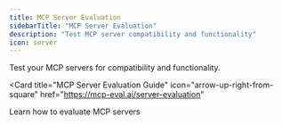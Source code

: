 ```yaml
---
title: MCP Server Evaluation
sidebarTitle: "MCP Server Evaluation"
description: "Test MCP server compatibility and functionality"
icon: server
---
```


Test your MCP servers for compatibility and functionality.

<Card
  title="MCP Server Evaluation Guide"
  icon="arrow-up-right-from-square"
  href="https://mcp-eval.ai/server-evaluation"
>
  Learn how to evaluate MCP servers
</Card>
